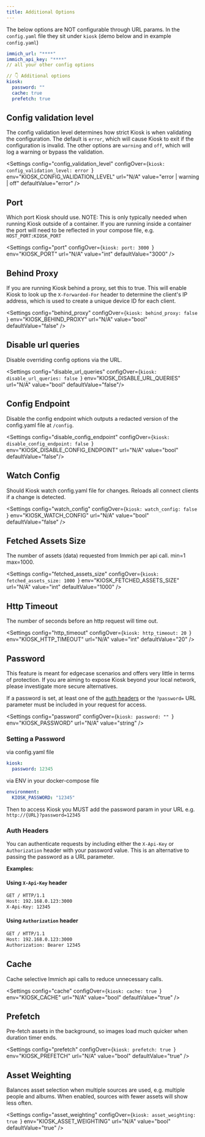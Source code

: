 ```yaml
---
title: Additional Options
---
```



The below options are NOT configurable through URL params. In the `config.yaml` file they sit under `kiosk` (demo below and in example `config.yaml`)

```yaml
immich_url: "****"
immich_api_key: "****"
// all your other config options

// 👇 Additional options
kiosk:
  password: ""
  cache: true
  prefetch: true
```


## Config validation level

The config validation level determines how strict Kiosk is when validating the configuration. The default is `error`, which will cause Kiosk to exit if the configuration is invalid. The other options are `warning` and `off`, which will log a warning or bypass the validation.

<Settings
    config="config_validation_level"
    configOver={`kiosk:
    config_validation_level: error
    `}
    env="KIOSK_CONFIG_VALIDATION_LEVEL"
    url="N/A"
    value="error | warning | off"
    defaultValue="error"
/>


## Port

Which port Kiosk should use. NOTE: This is only typically needed when running Kiosk outside of a container. If you are running inside a container the port will need to be reflected in your compose file, e.g. `HOST_PORT:KIOSK_PORT`

<Settings
    config="port"
    configOver={`kiosk:
    port: 3000
    `}
    env="KIOSK_PORT"
    url="N/A"
    value="int"
    defaultValue="3000"
/>

## Behind Proxy

If you are running Kiosk behind a proxy, set this to true. This will enable Kiosk to look up the `X-Forwarded-For` header to determine the client's IP address, which is used to create a unique device ID for each client.

<Settings
    config="behind_proxy"
    configOver={`kiosk:
    behind_proxy: false
    `}
    env="KIOSK_BEHIND_PROXY"
    url="N/A"
    value="bool"
    defaultValue="false"
/>


## Disable url queries

Disable overriding config options via the URL.

<Settings
    config="disable_url_queries"
    configOver={`kiosk:
    disable_url_queries: false
    `}
    env="KIOSK_DISABLE_URL_QUERIES"
    url="N/A"
    value="bool"
    defaultValue="false"/>

## Config Endpoint

Disable the config endpoint which outputs a redacted version of the config.yaml file at `/config`.

<Settings
    config="disable_config_endpoint"
    configOver={`kiosk:
    disable_config_endpoint: false
    `}
    env="KIOSK_DISABLE_CONFIG_ENDPOINT"
    url="N/A"
    value="bool"
    defaultValue="false"/>

## Watch Config

Should Kiosk watch config.yaml file for changes. Reloads all connect clients if a change is detected.

<Settings
    config="watch_config"
    configOver={`kiosk:
    watch_config: false
    `}
    env="KIOSK_WATCH_CONFIG"
    url="N/A"
    value="bool"
    defaultValue="false"
/>

## Fetched Assets Size

The number of assets (data) requested from Immich per api call. min=1 max=1000.

<Settings
    config="fetched_assets_size"
    configOver={`kiosk:
    fetched_assets_size: 1000
    `}
    env="KIOSK_FETCHED_ASSETS_SIZE"
    url="N/A"
    value="int"
    defaultValue="1000"
/>

## Http Timeout

The number of seconds before an http request will time out.

<Settings
    config="http_timeout"
    configOver={`kiosk:
    http_timeout: 20
    `}
    env="KIOSK_HTTP_TIMEOUT"
    url="N/A"
    value="int"
    defaultValue="20"
/>

## Password

<Aside type="caution">
 This feature is meant for edgecase scenarios and offers very little in terms of protection.
 If you are aiming to expose Kiosk beyond your local network, please investigate more secure alternatives.
</Aside>

If a password is set, at least one of the [auth headers](#auth-headers) or the `?password=` URL parameter must be included in your request for access.

<Settings
    config="password"
    configOver={`kiosk:
    password: ""
    `}
    env="KIOSK_PASSWORD"
    url="N/A"
    value="string"
/>

### Setting a Password

via config.yaml file
```yaml
kiosk:
  password: 12345
```

via ENV in your docker-compose file
```yaml
environment:
  KIOSK_PASSWORD: "12345"
```

Then to access Kiosk you MUST add the password param in your URL e.g. `http://{URL}?password=12345`

### Auth Headers

You can authenticate requests by including either the `X-Api-Key` or `Authorization` header with your password value. This is an alternative to passing the password as a URL parameter.

**Examples:**

#### Using `X-Api-Key` header

```sh
GET / HTTP/1.1
Host: 192.168.0.123:3000
X-Api-Key: 12345
```

#### Using `Authorization` header

```sh
GET / HTTP/1.1
Host: 192.168.0.123:3000
Authorization: Bearer 12345
```


## Cache

Cache selective Immich api calls to reduce unnecessary calls.

<Settings
    config="cache"
    configOver={`kiosk:
    cache: true
    `}
    env="KIOSK_CACHE"
    url="N/A"
    value="bool"
    defaultValue="true"
/>

## Prefetch

Pre-fetch assets in the background, so images load much quicker when duration timer ends.

<Settings
    config="prefetch"
    configOver={`kiosk:
    prefetch: true
    `}
    env="KIOSK_PREFETCH"
    url="N/A"
    value="bool"
    defaultValue="true"
/>


## Asset Weighting

Balances asset selection when multiple sources are used, e.g. multiple people and albums. When enabled, sources with fewer assets will show less often.

<Settings
    config="asset_weighting"
    configOver={`kiosk:
    asset_weighting: true
    `}
    env="KIOSK_ASSET_WEIGHTING"
    url="N/A"
    value="bool"
    defaultValue="true"
/>
